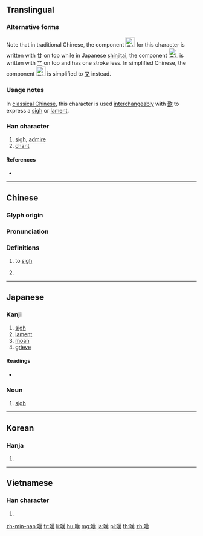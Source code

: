 {{character info/new}}
{{character info/new|0xfa37}}
{{character info/new|0x2f84c}}
{{also|叹|歎}}

==Translingual==
{{ja-forms|嘆|[[叹]]|嘆}}

===Alternative forms===
Note that in traditional Chinese, the component [[File:U26c29-ue0102.svg|25px|text-bottom|𦰩󠄂|link=𦰩]] for this character is written with [[廿]] on top while in Japanese [[wikipedia:Shinjitai|shinjitai]], the component [[File:U26c29.svg|25px|text-bottom|𦰩|link=𦰩]] is written with [[艹]] on top and has one stroke less. In simplified Chinese, the component [[File:U26c29-ue0102.svg|25px|text-bottom|𦰩󠄂|link=𦰩]] is simplified to [[又]] instead.

===Usage notes===
In [[wikipedia:Classical Chinese|classical Chinese]], this character is used [[interchangeably]] with [[歎]] to express a [[sigh]] or [[lament]].

===Han character===
{{Han char|rn=30|rad=口|as=11|asj=10|sn=14|snj=13|four=64034|canj=RTLO|ids=⿰口𦰩(GHTKV),⿰口⿱艹⿻口夫(J)}}

# [[sigh]], [[admire]]
# [[chant]]

====References====
* {{Han ref|kx=0205.010|dkj=04138|dj=0427.210|hdz=10673.080|uh=5606|ud=22022|bh=B9C4|bd=47556}}

----

==Chinese==
{{zh-forms|s=叹|t2=歎}}

===Glyph origin===
{{Han etym}}

===Pronunciation===
{{zh-pron
|m=tàn
|c=taan3,taan1
|h=pfs=
|md=
|mn=thàn
|w=
|mc=y
|oc=y
|cat=v,n
}}

===Definitions===
{{zh-hanzi}}

# to [[sigh]]
# {{lb|zh|grammar}} {{zh-abbrev|嘆詞|[[interjection]]}}

----

==Japanese==

===Kanji===
{{ja-kanji|grade=c|rs=口11|style=s|kyu=嘆}} <!-- Kyūjitai form is encoded as U+FA37 (Compatibility Ideograph) -->

# [[sigh]]
# [[lament]]
# [[moan]]
# [[grieve]]

====Readings====
* {{ja-readings|goon=[[たん]] (tan)|kanon=[[たん]] (tan)|kun=[[なげく]] (nageku), [[なげき]] (nageki)}}

===Noun===
{{ja-noun|たん}}

# [[sigh]]

----

==Korean==

===Hanja===
{{ko-hanja|hangeul=탄|rv=tan|mr=t'an}}

# {{defn|lang=ko|sort=口11}}

----

==Vietnamese==

===Han character===
{{vi-hantu|[[thán]], [[han]], [[thăn]], [[than]], [[hen]], [[thơn]]|rs=口11}}

# {{defn|lang=vi|sort=口11}}

[[zh-min-nan:嘆]]
[[fr:嘆]]
[[li:嘆]]
[[hu:嘆]]
[[mg:嘆]]
[[ja:嘆]]
[[pl:嘆]]
[[th:嘆]]
[[zh:嘆]]